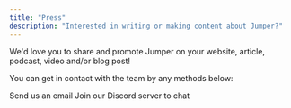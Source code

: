 ```yaml
---
title: "Press"
description: "Interested in writing or making content about Jumper?"
---
```


We'd love you to share and promote Jumper on your website, article, podcast, video and/or blog post\! 

You can get in contact with the team by any methods below:

<Card title="Email" icon="at" iconType="regular" horizontal href="mailto:hello@getjumper.io">
  Send us an email
</Card>

<Card title="Discord" icon="discord" iconType="regular" horizontal href="https://discord.getjumper.io">
  Join our Discord server to chat
</Card>